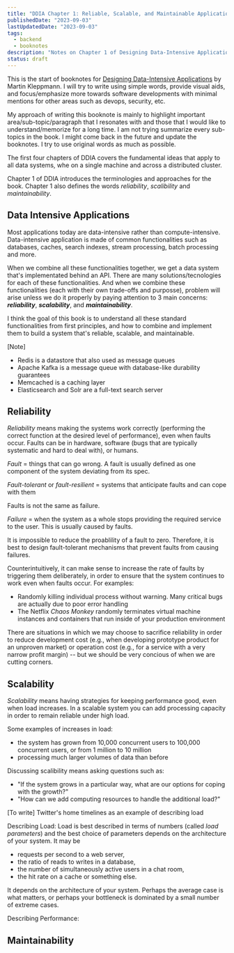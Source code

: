 ```yaml
---
title: "DDIA Chapter 1: Reliable, Scalable, and Maintainable Applications"
publishedDate: "2023-09-03"
lastUpdatedDate: "2023-09-03"
tags:
  - backend
  - booknotes
description: "Notes on Chapter 1 of Designing Data-Intensive Applications by Martin Kleppmann"
status: draft
---
```


This is the start of booknotes for [Designing Data-Intensive Applications](https://dataintensive.net/) by Martin Kleppmann. I will try to write using simple words, provide visual aids, and focus/emphasize more towards software developments with minimal mentions for other areas such as devops, security, etc.

My approach of writing this booknote is mainly to highlight important area/sub-topic/paragraph that I resonates with and those that I would like to understand/memorize for a long time. I am not trying summarize every sub-topics in the book. I might come back in the future and update the booknotes. I try to use original words as much as possible.

The first four chapters of DDIA covers the fundamental ideas that apply to all data systems, whe on a single machine and across a distributed cluster.

Chapter 1 of DDIA introduces the terminologies and approaches for the book. Chapter 1 also defines the words _reliability_, _scalibility_ and _maintainability_.

## Data Intensive Applications

Most applications today are data-intensive rather than compute-intensive. Data-intensive application is made of common functionalities such as databases, caches, search indexes, stream processing, batch processing and more.

When we combine all these functionalities together, we get a data system that's implementated behind an API. There are many solutions/tecnologies for each of these functionalities. And when we combine these functionalities (each with their own trade-offs and purposse), problem will arise unless we do it properly by paying attention to 3 main concerns: **_reliability_**, **_scalability_**, and **_maintainability_**.

I think the goal of this book is to understand all these standard functionalities from first principles, and how to combine and implement them to build a system that's reliable, scalable, and maintainable.

[Note]

- Redis is a datastore that also used as message queues
- Apache Kafka is a message queue with database-like durability guarantees
- Memcached is a caching layer
- Elasticsearch and Solr are a full-text search server

## Reliability

_Reliability_ means making the systems work correctly (performing the correct function at the desired level of performance), even when faults occur. Faults can be in hardware, software (bugs that are typically systematic and hard to deal with), or humans.

_Fault_ = things that can go wrong. A fault is usually defined as one component of the system deviating from its spec.

_Fault-tolerant_ or _fault-resilient_ = systems that anticipate faults and can cope with them

Faults is not the same as failure.

_Failure_ = when the system as a whole stops providing the required service to the user. This is usually caused by faults.

It is impossible to reduce the proablility of a fault to zero. Therefore, it is best to design fault-tolerant mechanisms that prevent faults from causing failures.

Counterintuitively, it can make sense to increase the rate of faults by triggering them deliberately, in order to ensure that the system continues to work even when faults occur. For examples:

- Randomly killing individual process without warning. Many critical bugs are actually due to poor error handling
- The Netflix _Chaos Monkey_ randomly terminates virtual machine instances and containers that run inside of your production environment

There are situations in which we may choose to sacrifice reliability in order to reduce development cost (e.g., when developing prototype product for an unproven market) or operation cost (e.g., for a service with a very narrow profit margin) -- but we should be very concious of when we are cutting corners.

## Scalability

_Scalability_ means having strategies for keeping performance good, even when load increases. In a scalable system you can add processing capacity in order to remain reliable under high load.

Some examples of increases in load:

- the system has grown from 10,000 concurrent users to 100,000 concurrent users, or from 1 million to 10 million
- processing much larger volumes of data than before

Discussing scalibility means asking questions such as:

- "If the system grows in a particular way, what are our options for coping with the growth?"
- "How can we add computing resources to handle the additional load?"

[To write] Twitter's home timelines as an example of describing load

Describing Load: Load is best described in terms of numbers (called _load parameters_) and the best choice of parameters depends on the architecture of your system. It may be

- requests per second to a web server,
- the ratio of reads to writes in a database,
- the number of simultaneously active users in a chat room,
- the hit rate on a cache or something else.

It depends on the architecture of your system. Perhaps the average case is what matters, or perhaps your bottleneck is dominated by a small number of extreme cases.

Describing Performance:

## Maintainability
